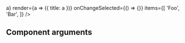 
<Meta title="Components/Forms/Selector" component={Selector} />

<Canvas>
  <Story name="With left">
    <Selector
      label="Foo"
      getId={a => a}
      render={a => ({ title: a })}
      onChangeSelected={() => {}}
      items={[
        'Foo',
        'Bar',
      ]}
    />
  </Story>
</Canvas>


## Component arguments

<ArgsTable of={Selector} />

